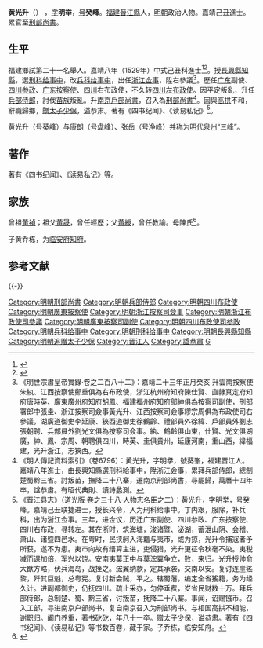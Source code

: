 {{明清人物信息框
| 姓名 = 黃光昇
| 原名 =
| 圖片名稱= 
| 圖片大小 =
| 圖片說明 = 
| 最高職務 = 刑部尚書
| 國家 = 大明 
| 爵位 =
| 籍貫 = 福建泉州府晉江縣
| 族裔 = 
| 字號 = 字明舉，號癸峰
| 諡號 = 恭肅
| 出生日期 = 正德元年（1506年）
| 出生地點 = 
| 逝世日期 = 萬曆十四年（1586年） 
| 逝世地點 =
| 墓葬 =
| 配偶 = 
| 親屬 = 
| 出身 =
* 嘉靖八年己丑科同進士出身
| 經歷 =
| 著作 =  
}}
'''黄光升'''（{{bd|1506年||1586年||Huang黃}}） ，[[表字|字]]'''明举'''，[[号|号]]'''癸峰'''。[[福建|福建]][[晉江縣|晉江縣]]人，[[明朝|明朝]]政治人物。嘉靖己丑進士。累官至[[刑部尚書|刑部尚書]]。

== 生平 ==
福建鄉試第二十一名舉人。嘉靖八年（1529年）中式己丑科進士<ref>{{Cite book|title=《皇明贡举考》卷五|last=（明）[[张朝瑞|张朝瑞]]|first=|publisher=《续修四库全书》史部第828册|year=|isbn=|location=|pages=}}</ref><ref>{{Cite book|title=贡举志五种 上|last=鲁小俊，江俊伟著|first=|publisher=武汉：武汉大学出版社|year=2009|isbn=978-7-307-07043-1|location=|pages=}}</ref>。授[[長興縣|長興縣]][[知縣|知縣]]，選[[刑科|刑科]][[给事中|给事中]]，改[[兵科|兵科]][[给事中|给事中]]，出任[[浙江|浙江]][[佥事|佥事]]，陞右參議<ref>《明世宗肅皇帝實錄·卷之二百八十二》：嘉靖二十三年正月癸亥 升雲南按察使朱紈、江西按察使鄭重俱為右布政使，浙江杭州府知府陳仕賢、直隸真定府知府唐時英、廣東廣州府知府胡鳳、福建福州府知府鄔紳俱為按察司副使，刑部署郎中張圭、浙江按察司僉事黃光升、江西按察司僉事繆宗周俱為布政使司右參議，湖廣道御史李延康、狹西道御史徐鶴齡、禮部員外徐緯、戶部員外劉志張朝聘、兵部員外劉光文俱為按察司僉事。紈、鶴齡俱山東，仕賢、光文俱湖廣，紳、鳳、宗周、朝聘俱四川，時英、圭俱貴州，延康河南，重山西，緯福建，光升浙江，志狹西。</ref>。歷任[[广东|广东]]副使、[[四川|四川]][[参政|参政]]、[[广东|广东]][[按察使|按察使]]、[[四川|四川]]右布政使，不久转[[四川|四川]][[左布政使|左布政使]]。因平定叛亂，升任[[兵部侍郎|兵部侍郎]]，討伐[[苗族|苗族]]叛亂。升[[南京戶部尚書|南京戶部尚書]]，召入為[[刑部尚書|刑部尚書]]<ref>《明人傳記資料索引》（卷6796）：黄光升，字明擧，號葵峯，福建晋江人。嘉靖八年進士，由長興知縣選刑科給事中，陞浙江僉事，累拜兵部侍郎，總制楚蜀黔三省。討叛苗，撫降二十八寨，遷南京刑部尚書，尋罷歸，萬曆十四年卒，諡恭肅。有昭代典則、讀詩蠡測。</ref>。因與[[高拱|高拱]]不和，辭職歸鄉，[[追赠|贈]][[太子少保|太子少保]]，[[谥|谥]]恭肃。著有《四书纪闻》、《读易私记》<ref>《晋江县志》（道光版·卷之三十八·人物志名臣之二）：黄光升，字明举，号癸峰。嘉靖己丑联捷进士，授长兴令，入为刑科给事中。丁内艰，服除，补兵科，出为浙江佥事。三年，进佥议，历迁广东副使、四川参政、广东按察使、四川右布政，寻转左。其在浙时，筑海塘，浚诸暨、泌湖，蓄泄山阴、会稽、萧山、诸暨四邑水。在粤时，民挟舸入海籍与夷市，或为掠，光升令捕寇者予所获，遂不为患。夷市向故有缙算主进，吏侵猎，光升更征令秋毫不染。夷税减而课加倍，军兴以饶。安南夷莫正中与莫浤翼争立，败，来归。光升授帅俞大猷方略，伏兵海岛，战挫之。浤翼纳款，定其承袭，交南以安。复讨连崖猺黎，歼其巨魁，总粤宪。复讨新会贼，平之。辖蜀藩，编定全省猺籍，务为经久计。进副都御史，仍抚四川。疏止采办，匀停垂费，岁省民财数十万。拜兵部侍郎，总制楚、蜀、黔三省，讨叛苗，抚降二十八寨。事闻，诏赐镪币。召入工部，寻进南京户部尚书，复自南京召入为刑部尚书。与相国高拱不相能，谢职归。阖门养重，著书矻矻，年八十一卒。赠太子少保，谥恭肃。著有《四书纪闻》、《读易私记》等书数百卷，藏于家。子乔栋，临安知府。</ref>。

黄光升（号葵峰）与[[康朗|康朗]]（号盘峰）、[[張岳_(正德進士)|张岳]]（号净峰）并称为[[明代|明代]][[泉州|泉州]]“三峰”。

==著作==
著有《四书纪闻》、《读易私记》等。

== 家族 ==
曾祖[[黃禎|黃禎]]；祖父[[黃晟|黃晟]]，曾任經歷；父[[黃綬|黃綬]]，曾任教諭。母陳氏<ref>{{Cite book|title=天一阁藏明代科举录选刊 登科录 点校本|last=龚延明主编|first=|publisher=宁波出版社|year=2016|isbn=978-7-5526-2320-8|location=宁波|pages=|quote=《天一閣藏明代科舉錄選刊.登科錄》之《嘉靖八年己丑科進士登科錄》}}</ref>。

子黄乔栋，为[[临安府|临安府]][[知府|知府]]。

==参考文献==
{{reflist}}

{{-}}
{{並稱|泉州「三峰」|[[张岳_(正德进士)|張　岳]]<small>號淨峰</small> - [[黃光昇|黃光昇]]<small>號葵峰</small> - [[康朗|康　朗]]<small>號盤峰</small>}}
{{嘉靖八年己丑科殿試金榜}}
{{規範控制}}
{{DEFAULTSORT:H}}
[[Category:明朝刑部尚書|Category:明朝刑部尚書]]
[[Category:明朝兵部侍郎|Category:明朝兵部侍郎]]
[[Category:明朝四川布政使|Category:明朝四川布政使]]
[[Category:明朝廣東按察使|Category:明朝廣東按察使]]
[[Category:明朝浙江按察司僉事|Category:明朝浙江按察司僉事]]
[[Category:明朝浙江布政使司參議|Category:明朝浙江布政使司參議]]
[[Category:明朝廣東按察司副使|Category:明朝廣東按察司副使]]
[[Category:明朝四川布政使司参政|Category:明朝四川布政使司参政]]
[[Category:明朝兵科给事中|Category:明朝兵科给事中]]
[[Category:明朝刑科给事中|Category:明朝刑科给事中]]
[[Category:明朝長興縣知縣|Category:明朝長興縣知縣]]
[[Category:明朝追赠太子少保|Category:明朝追赠太子少保]]
[[Category:晋江人|Category:晋江人]]
[[Category:諡恭肅|Category:諡恭肅]]
[[Category:黄姓|G]]